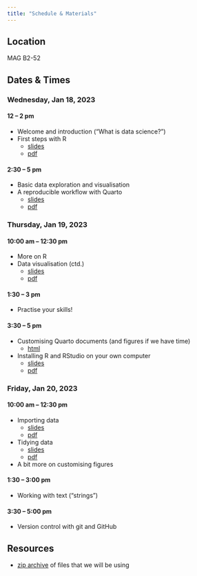 ```yaml
---
title: "Schedule & Materials"
---
```


## Location

MAG B2-52

## Dates & Times

### Wednesday, Jan 18, 2023

#### 12 -- 2 pm

-   Welcome and introduction ("What is data science?")
-   First steps with R
    -   [slides](slides/d01_01_welcome.html){target="_blank"}
    -   [pdf](slides/d01_01_welcome.pdf){target="_blank"}

#### 2:30 -- 5 pm

-   Basic data exploration and visualisation
-   A reproducible workflow with Quarto
    -   [slides](slides/d01_02_data_exploration_basics.html){target="_blank"}
    -   [pdf](slides/d01_02_basic_data_exploration.pdf){target="_blank"}

### Thursday, Jan 19, 2023

#### 10:00 am -- 12:30 pm

-   More on R
-   Data visualisation (ctd.)
    -   [slides](slides/d02_03_data_exploration2.html){target="_blank"}
    -   [pdf](slides/d02_03_data_exploration2.pdf){target="_blank"}

#### 1:30 -- 3 pm

-   Practise your skills!

#### 3:30 -- 5 pm

-   Customising Quarto documents (and figures if we have time)
    -   [html](slides/d02_04_quarto.html){target="_blank"}
-   Installing R and RStudio on your own computer
    -   [slides](slides/d02_05_installing_R.html){target="_blank"}
    -   [pdf](slides/d02_05_installing_R.pdf){target="_blank"}

### Friday, Jan 20, 2023

#### 10:00 am -- 12:30 pm

-   Importing data 
    -   [slides](slides/d03_06a_importing_data.html){target="_blank"}
    -   [pdf](slides/d03_06a_importing.pdf){target="_blank"}
-   Tidying data
    -   [slides](slides/d03_06b_tidying_data.html){target="_blank"}
    -   [pdf](slides/d03_06b_tidying.pdf){target="_blank"}
-   A bit more on customising figures

#### 1:30 -- 3:00 pm

-   Working with text ("strings")

#### 3:30 -- 5:00 pm

-   Version control with git and GitHub

## Resources
-   [zip archive](resources/data_sci_resources.zip) of files that we will be using